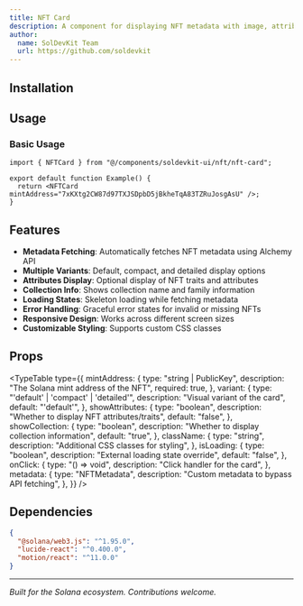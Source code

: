```yaml
---
title: NFT Card
description: A component for displaying NFT metadata with image, attributes, and collection information using Alchemy API.
author:
  name: SolDevKit Team
  url: https://github.com/soldevkit
---
```


<ComponentPreview name="nft-card-demo" />

## Installation

<ComponentInstallation name="nft-card" />

## Usage

### Basic Usage

```tsx
import { NFTCard } from "@/components/soldevkit-ui/nft/nft-card";

export default function Example() {
  return <NFTCard mintAddress="7xKXtg2CW87d97TXJSDpbD5jBkheTqA83TZRuJosgAsU" />;
}
```

## Features

- **Metadata Fetching**: Automatically fetches NFT metadata using Alchemy API
- **Multiple Variants**: Default, compact, and detailed display options
- **Attributes Display**: Optional display of NFT traits and attributes
- **Collection Info**: Shows collection name and family information
- **Loading States**: Skeleton loading while fetching metadata
- **Error Handling**: Graceful error states for invalid or missing NFTs
- **Responsive Design**: Works across different screen sizes
- **Customizable Styling**: Supports custom CSS classes

## Props

<TypeTable
  type={{
    mintAddress: {
      type: "string | PublicKey",
      description: "The Solana mint address of the NFT",
      required: true,
    },
    variant: {
      type: "'default' | 'compact' | 'detailed'",
      description: "Visual variant of the card",
      default: "'default'",
    },
    showAttributes: {
      type: "boolean",
      description: "Whether to display NFT attributes/traits",
      default: "false",
    },
    showCollection: {
      type: "boolean",
      description: "Whether to display collection information",
      default: "true",
    },
    className: {
      type: "string",
      description: "Additional CSS classes for styling",
    },
    isLoading: {
      type: "boolean",
      description: "External loading state override",
      default: "false",
    },
    onClick: {
      type: "() => void",
      description: "Click handler for the card",
    },
    metadata: {
      type: "NFTMetadata",
      description: "Custom metadata to bypass API fetching",
    },
  }}
/>

## Dependencies

```json
{
  "@solana/web3.js": "^1.95.0",
  "lucide-react": "^0.400.0",
  "motion/react": "^11.0.0"
}
```

---

_Built for the Solana ecosystem. Contributions welcome._
